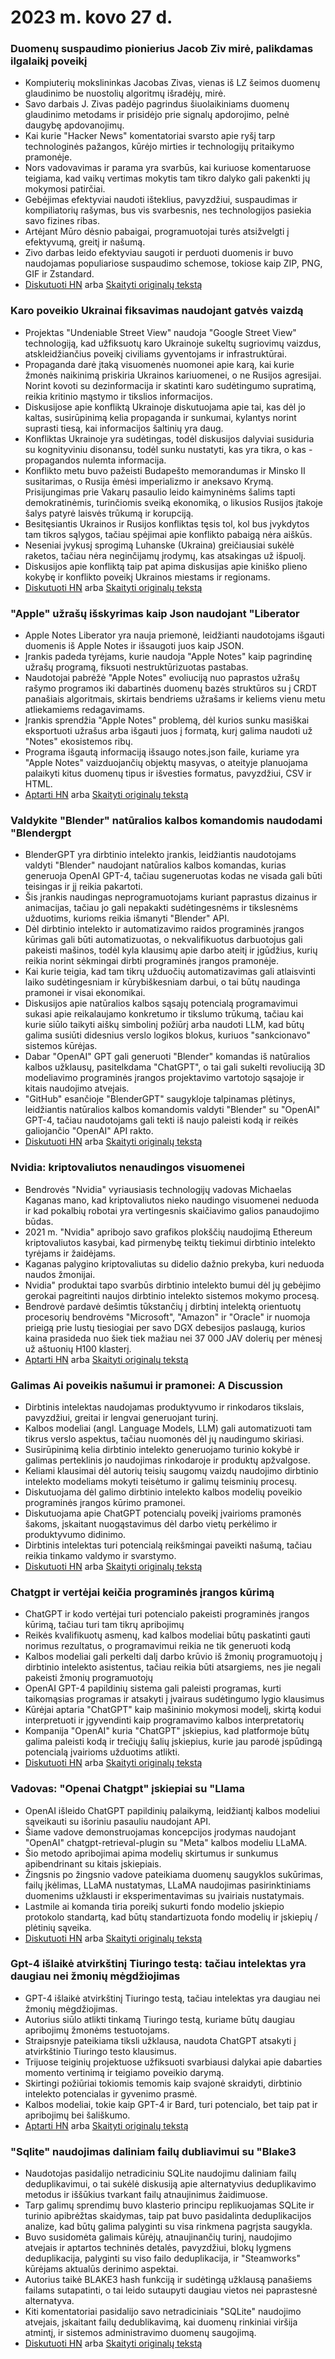 

<CallToAction />

<Steps>

# 2023 m. kovo 27 d.

### Duomenų suspaudimo pionierius Jacob Ziv mirė, palikdamas ilgalaikį poveikį

- Kompiuterių mokslininkas Jacobas Zivas, vienas iš LZ šeimos duomenų glaudinimo be nuostolių algoritmų išradėjų, mirė.
- Savo darbais J. Zivas padėjo pagrindus šiuolaikiniams duomenų glaudinimo metodams ir prisidėjo prie signalų apdorojimo, pelnė daugybę apdovanojimų.
- Kai kurie "Hacker News" komentatoriai svarsto apie ryšį tarp technologinės pažangos, kūrėjo mirties ir technologijų pritaikymo pramonėje.
- Nors vadovavimas ir parama yra svarbūs, kai kuriuose komentaruose teigiama, kad vaikų vertimas mokytis tam tikro dalyko gali pakenkti jų mokymosi patirčiai.
- Gebėjimas efektyviai naudoti išteklius, pavyzdžiui, suspaudimas ir kompiliatorių rašymas, bus vis svarbesnis, nes technologijos pasiekia savo fizines ribas.
- Artėjant Mūro dėsnio pabaigai, programuotojai turės atsižvelgti į efektyvumą, greitį ir našumą.
- Zivo darbas leido efektyviau saugoti ir perduoti duomenis ir buvo naudojamas populiariose suspaudimo schemose, tokiose kaip ZIP, PNG, GIF ir Zstandard.
- [Diskutuoti HN](http://news.ycombinator.com/item?id=35316836) arba [Skaityti originalų tekstą](https://twitter.com/erlichya/status/1639973591214182400)

### Karo poveikio Ukrainai fiksavimas naudojant gatvės vaizdą

- Projektas "Undeniable Street View" naudoja "Google Street View" technologiją, kad užfiksuotų karo Ukrainoje sukeltų sugriovimų vaizdus, atskleidžiančius poveikį civiliams gyventojams ir infrastruktūrai.
- Propaganda darė įtaką visuomenės nuomonei apie karą, kai kurie žmonės naikinimą priskiria Ukrainos kariuomenei, o ne Rusijos agresijai. Norint kovoti su dezinformacija ir skatinti karo sudėtingumo supratimą, reikia kritinio mąstymo ir tikslios informacijos.
- Diskusijose apie konfliktą Ukrainoje diskutuojama apie tai, kas dėl jo kaltas, susirūpinimą kelia propaganda ir sunkumai, kylantys norint suprasti tiesą, kai informacijos šaltinių yra daug.
- Konfliktas Ukrainoje yra sudėtingas, todėl diskusijos dalyviai susiduria su kognityviniu disonansu, todėl sunku nustatyti, kas yra tikra, o kas - propagandos nulemta informacija.
- Konflikto metu buvo pažeisti Budapešto memorandumas ir Minsko II susitarimas, o Rusija ėmėsi imperializmo ir aneksavo Krymą. Prisijungimas prie Vakarų pasaulio leido kaimyninėms šalims tapti demokratinėmis, turinčiomis sveiką ekonomiką, o likusios Rusijos įtakoje šalys patyrė laisvės trūkumą ir korupciją.
- Besitęsiantis Ukrainos ir Rusijos konfliktas tęsis tol, kol bus įvykdytos tam tikros sąlygos, tačiau spėjimai apie konflikto pabaigą nėra aiškūs.
- Neseniai įvykusį sprogimą Luhanske (Ukraina) greičiausiai sukėlė raketos, tačiau nėra neginčijamų įrodymų, kas atsakingas už išpuolį.
- Diskusijos apie konfliktą taip pat apima diskusijas apie kiniško plieno kokybę ir konflikto poveikį Ukrainos miestams ir regionams.
- [Diskutuoti HN](http://news.ycombinator.com/item?id=35312352) arba [Skaityti originalų tekstą](https://theundeniablestreetview.com/)

### "Apple" užrašų išskyrimas kaip Json naudojant "Liberator

- Apple Notes Liberator yra nauja priemonė, leidžianti naudotojams išgauti duomenis iš Apple Notes ir išsaugoti juos kaip JSON.
- Įrankis padeda tyrėjams, kurie naudoja "Apple Notes" kaip pagrindinę užrašų programą, fiksuoti nestruktūrizuotas pastabas.
- Naudotojai pabrėžė "Apple Notes" evoliuciją nuo paprastos užrašų rašymo programos iki dabartinės duomenų bazės struktūros su į CRDT panašiais algoritmais, skirtais bendriems užrašams ir keliems vienu metu atliekamiems redagavimams.
- Įrankis sprendžia "Apple Notes" problemą, dėl kurios sunku masiškai eksportuoti užrašus arba išgauti juos į formatą, kurį galima naudoti už "Notes" ekosistemos ribų.
- Programa išgautą informaciją išsaugo notes.json faile, kuriame yra "Apple Notes" vaizduojančių objektų masyvas, o ateityje planuojama palaikyti kitus duomenų tipus ir išvesties formatus, pavyzdžiui, CSV ir HTML.
- [Aptarti HN](http://news.ycombinator.com/item?id=35316679) arba [Skaityti originalų tekstą](https://github.com/HamburgChimps/apple-notes-liberator)

### Valdykite "Blender" natūralios kalbos komandomis naudodami "Blendergpt

- BlenderGPT yra dirbtinio intelekto įrankis, leidžiantis naudotojams valdyti "Blender" naudojant natūralios kalbos komandas, kurias generuoja OpenAI GPT-4, tačiau sugeneruotas kodas ne visada gali būti teisingas ir jį reikia pakartoti.
- Šis įrankis naudingas neprogramuotojams kuriant paprastus dizainus ir animacijas, tačiau jo gali nepakakti sudėtingesnėms ir tikslesnėms užduotims, kurioms reikia išmanyti "Blender" API.
- Dėl dirbtinio intelekto ir automatizavimo raidos programinės įrangos kūrimas gali būti automatizuotas, o nekvalifikuotus darbuotojus gali pakeisti mašinos, todėl kyla klausimų apie darbo ateitį ir įgūdžius, kurių reikia norint sėkmingai dirbti programinės įrangos pramonėje.
- Kai kurie teigia, kad tam tikrų užduočių automatizavimas gali atlaisvinti laiko sudėtingesniam ir kūrybiškesniam darbui, o tai būtų naudinga pramonei ir visai ekonomikai.
- Diskusijos apie natūralios kalbos sąsajų potencialą programavimui sukasi apie reikalaujamo konkretumo ir tikslumo trūkumą, tačiau kai kurie siūlo taikyti aiškų simbolinį požiūrį arba naudoti LLM, kad būtų galima susiūti didesnius verslo logikos blokus, kuriuos "sankcionavo" sistemos kūrėjas.
- Dabar "OpenAI" GPT gali generuoti "Blender" komandas iš natūralios kalbos užklausų, pasitelkdama "ChatGPT", o tai gali sukelti revoliuciją 3D modeliavimo programinės įrangos projektavimo vartotojo sąsajoje ir kitais naudojimo atvejais.
- "GitHub" esančioje "BlenderGPT" saugykloje talpinamas plėtinys, leidžiantis natūralios kalbos komandomis valdyti "Blender" su "OpenAI" GPT-4, tačiau naudotojams gali tekti iš naujo paleisti kodą ir reikės galiojančio "OpenAI" API rakto.
- [Diskutuoti HN](http://news.ycombinator.com/item?id=35320571) arba [Skaityti originalų tekstą](https://github.com/gd3kr/BlenderGPT)

### Nvidia: kriptovaliutos nenaudingos visuomenei

- Bendrovės "Nvidia" vyriausiasis technologijų vadovas Michaelas Kaganas mano, kad kriptovaliutos nieko naudingo visuomenei neduoda ir kad pokalbių robotai yra vertingesnis skaičiavimo galios panaudojimo būdas.
- 2021 m. "Nvidia" apribojo savo grafikos plokščių naudojimą Ethereum kriptovaliutos kasybai, kad pirmenybę teiktų tiekimui dirbtinio intelekto tyrėjams ir žaidėjams.
- Kaganas palygino kriptovaliutas su didelio dažnio prekyba, kuri neduoda naudos žmonijai.
- Nvidia" produktai tapo svarbūs dirbtinio intelekto bumui dėl jų gebėjimo gerokai pagreitinti naujos dirbtinio intelekto sistemos mokymo procesą.
- Bendrovė pardavė dešimtis tūkstančių į dirbtinį intelektą orientuotų procesorių bendrovėms "Microsoft", "Amazon" ir "Oracle" ir nuomoja prieigą prie lustų tiesiogiai per savo DGX debesijos paslaugą, kurios kaina prasideda nuo šiek tiek mažiau nei 37 000 JAV dolerių per mėnesį už aštuonių H100 klasterį.
- [Aptarti HN](http://news.ycombinator.com/item?id=35317464) arba [Skaityti originalų tekstą](https://www.theguardian.com/technology/2023/mar/26/cryptocurrencies-add-nothing-useful-to-society-nvidia-chatbots-processing-crypto-mining)

### Galimas Ai poveikis našumui ir pramonei: A Discussion

- Dirbtinis intelektas naudojamas produktyvumo ir rinkodaros tikslais, pavyzdžiui, greitai ir lengvai generuojant turinį.
- Kalbos modeliai (angl. Language Models, LLM) gali automatizuoti tam tikrus verslo aspektus, tačiau nuomonės dėl jų naudingumo skiriasi.
- Susirūpinimą kelia dirbtinio intelekto generuojamo turinio kokybė ir galimas perteklinis jo naudojimas rinkodaroje ir produktų apžvalgose.
- Keliami klausimai dėl autorių teisių saugomų vaizdų naudojimo dirbtinio intelekto modeliams mokyti teisėtumo ir galimų teisminių procesų.
- Diskutuojama dėl galimo dirbtinio intelekto kalbos modelių poveikio programinės įrangos kūrimo pramonei.
- Diskutuojama apie ChatGPT potencialų poveikį įvairioms pramonės šakoms, įskaitant nuogąstavimus dėl darbo vietų perkėlimo ir produktyvumo didinimo.
- Dirbtinis intelektas turi potencialą reikšmingai paveikti našumą, tačiau reikia tinkamo valdymo ir svarstymo.
- [Diskutuoti HN](http://news.ycombinator.com/item?id=35312694) arba [Skaityti originalų tekstą](https://oneusefulthing.substack.com/p/superhuman-what-can-ai-do-in-30-minutes)

### Chatgpt ir vertėjai keičia programinės įrangos kūrimą

- ChatGPT ir kodo vertėjai turi potencialo pakeisti programinės įrangos kūrimą, tačiau turi tam tikrų apribojimų
- Reikės kvalifikuotų asmenų, kad kalbos modeliai būtų paskatinti gauti norimus rezultatus, o programavimui reikia ne tik generuoti kodą
- Kalbos modeliai gali perkelti dalį darbo krūvio iš žmonių programuotojų į dirbtinio intelekto asistentus, tačiau reikia būti atsargiems, nes jie negali pakeisti žmonių programuotojų
- OpenAI GPT-4 papildinių sistema gali paleisti programas, kurti taikomąsias programas ir atsakyti į įvairaus sudėtingumo lygio klausimus
- Kūrėjai aptaria "ChatGPT" kaip mašininio mokymosi modelį, skirtą kodui interpretuoti ir įgyvendinti kaip programavimo kalbos interpretatorių
- Kompanija "OpenAI" kuria "ChatGPT" įskiepius, kad platformoje būtų galima paleisti kodą ir trečiųjų šalių įskiepius, kurie jau parodė įspūdingą potencialą įvairioms užduotims atlikti.
- [Diskutuoti HN](http://news.ycombinator.com/item?id=35312609) arba [Skaityti originalų tekstą](https://andrewmayneblog.wordpress.com/2023/03/23/chatgpt-code-interpreter-magic/)

### Vadovas: "Openai Chatgpt" įskiepiai su "Llama

- OpenAI išleido ChatGPT papildinių palaikymą, leidžiantį kalbos modeliui sąveikauti su išoriniu pasauliu naudojant API.
- Šiame vadove demonstruojamas koncepcijos įrodymas naudojant "OpenAI" chatgpt-retrieval-plugin su "Meta" kalbos modeliu LLaMA.
- Šio metodo apribojimai apima modelių skirtumus ir sunkumus apibendrinant su kitais įskiepiais.
- Žingsnis po žingsnio vadove pateikiama duomenų saugyklos sukūrimas, failų įkėlimas, LLaMA nustatymas, LLaMA naudojimas pasirinktiniams duomenims užklausti ir eksperimentavimas su įvairiais nustatymais.
- Lastmile ai komanda tiria poreikį sukurti fondo modelio įskiepio protokolo standartą, kad būtų standartizuota fondo modelių ir įskiepių / plėtinių sąveika.
- [Diskutuoti HN](http://news.ycombinator.com/item?id=35315542) arba [Skaityti originalų tekstą](https://blog.lastmileai.dev/using-openais-retrieval-plugin-with-llama-d2e0b6732f14)

### Gpt-4 išlaikė atvirkštinį Tiuringo testą: tačiau intelektas yra daugiau nei žmonių mėgdžiojimas

- GPT-4 išlaikė atvirkštinį Tiuringo testą, tačiau intelektas yra daugiau nei žmonių mėgdžiojimas.
- Autorius siūlo atlikti tinkamą Tiuringo testą, kuriame būtų daugiau apribojimų žmonėms testuotojams.
- Straipsnyje pateikiama tiksli užklausa, naudota ChatGPT atsakyti į atvirkštinio Tiuringo testo klausimus.
- Trijuose teiginių projektuose užfiksuoti svarbiausi dalykai apie dabarties momento vertinimą ir teigiamo poveikio darymą.
- Skirtingi požiūriai tokiomis temomis kaip svajonė skraidyti, dirbtinio intelekto potencialas ir gyvenimo prasmė.
- Kalbos modeliai, tokie kaip GPT-4 ir Bard, turi potencialo, bet taip pat ir apribojimų bei šališkumo.
- [Aptarti HN](http://news.ycombinator.com/item?id=35313171) arba [Skaityti originalų tekstą](https://gist.github.com/rain-1/3bf56122b0ebeac929dff0f881ee8e4c)

### "Sqlite" naudojimas daliniam failų dubliavimui su "Blake3

- Naudotojas pasidalijo netradiciniu SQLite naudojimu daliniam failų deduplikavimui, o tai sukėlė diskusiją apie alternatyvius deduplikavimo metodus ir iššūkius tvarkant failų atnaujinimus žaidimuose.
- Tarp galimų sprendimų buvo klasterio principu replikuojamas SQLite ir turinio apibrėžtas skaidymas, taip pat buvo pasidalinta deduplikacijos analize, kad būtų galima palyginti su visa rinkmena pagrįsta saugykla.
- Buvo susidomėta galimais kūrėjų, atnaujinančių turinį, naudojimo atvejais ir aptartos techninės detalės, pavyzdžiui, blokų lygmens deduplikacija, palyginti su viso failo deduplikacija, ir "Steamworks" kūrėjams aktualūs derinimo aspektai.
- Autorius taikė BLAKE3 hash funkciją ir sudėtingą užklausą panašiems failams sutapatinti, o tai leido sutaupyti daugiau vietos nei paprastesnė alternatyva.
- Kiti komentatoriai pasidalijo savo netradiciniais "SQLite" naudojimo atvejais, įskaitant failų dedublikavimą, kai duomenų rinkiniai viršija atmintį, ir sistemos administravimo duomenų saugojimą.
- [Diskutuoti HN](http://news.ycombinator.com/item?id=35317419) arba [Skaityti originalų tekstą](https://sqlite.org/forum/forumpost/7fecf11e42c71a91?raw)

</Steps>
